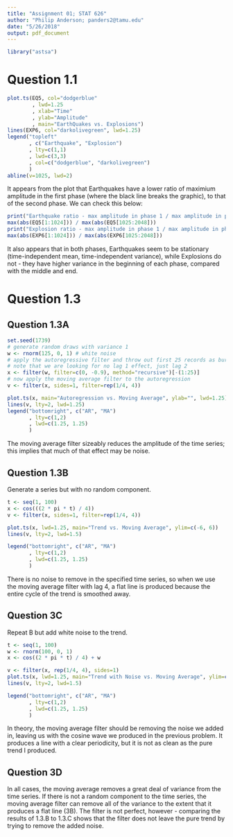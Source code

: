 ```yaml
---
title: "Assignment 01; STAT 626"
author: "Philip Anderson; panders2@tamu.edu"
date: "5/26/2018"
output: pdf_document
---
```


```r
library("astsa")
```

# Question 1.1

```r
plot.ts(EQ5, col="dodgerblue"
        , lwd=1.25
        , xlab="Time"
        , ylab="Amplitude"
        , main="EarthQuakes vs. Explosions")
lines(EXP6, col="darkolivegreen", lwd=1.25)
legend("topleft"
       , c("Earthquake", "Explosion")
       , lty=c(1,1)
       , lwd=c(3,3)
       , col=c("dodgerblue", "darkolivegreen")
       )
abline(v=1025, lwd=2)
```

It appears from the plot that Earthquakes have a lower ratio of maximium amplitude in the first phase (where the black line breaks the graphic), to that of the second phase.  We can check this below:

```r
print("Earthquake ratio - max amplitude in phase 1 / max amplitude in phase 2")
max(abs(EQ5[1:1024])) / max(abs(EQ5[1025:2048]))
print("Explosion ratio - max amplitude in phase 1 / max amplitude in phase 2")
max(abs(EXP6[1:1024])) / max(abs(EXP6[1025:2048]))
```

It also appears that in both phases, Earthquakes seem to be stationary (time-independent mean, time-independent variance), while Explosions do not - they have higher variance in the beginning of each phase, compared with the middle and end.

# Question 1.3
## Question 1.3A
```r
set.seed(1739)
# generate random draws with variance 1
w <- rnorm(125, 0, 1) # white noise
# apply the autoregressive filter and throw out first 25 records as burn-in
# note that we are looking for no lag 1 effect, just lag 2
x <- filter(w, filter=c(0, -0.9), method="recursive")[-(1:25)]
# now apply the moving average filter to the autoregression
v <- filter(x, sides=1, filter=rep(1/4, 4))

plot.ts(x, main="Autoregression vs. Moving Average", ylab="", lwd=1.25)
lines(v, lty=2, lwd=1.25)
legend("bottomright", c("AR", "MA")
       , lty=c(1,2)
       , lwd=c(1.25, 1.25)
       )
```

The moving average filter sizeably reduces the amplitude of the time series; this implies that much of that effect may be noise.

## Question 1.3B
Generate a series but with no random component.
```r
t <- seq(1, 100)
x <- cos(((2 * pi * t) / 4))
v <- filter(x, sides=1, filter=rep(1/4, 4))

plot.ts(x, lwd=1.25, main="Trend vs. Moving Average", ylim=c(-6, 6))
lines(v, lty=2, lwd=1.5)

legend("bottomright", c("AR", "MA")
       , lty=c(1,2)
       , lwd=c(1.25, 1.25)
       )
```

There is no noise to remove in the specified time series, so when we use the moving average filter with lag 4, a flat line is produced because the entire cycle of the trend is smoothed away. 

## Question 3C
Repeat B but add white noise to the trend.
```r
t <- seq(1, 100)
w <- rnorm(100, 0, 1)
x <- cos((2 * pi * t) / 4) + w

v <- filter(x, rep(1/4, 4), sides=1)
plot.ts(x, lwd=1.25, main="Trend with Noise vs. Moving Average", ylim=c(-6, 6))
lines(v, lty=2, lwd=1.5)

legend("bottomright", c("AR", "MA")
       , lty=c(1,2)
       , lwd=c(1.25, 1.25)
       )
```

In theory, the moving average filter should be removing the noise we added in, leaving us with the cosine wave we produced in the previous problem.  It produces a line with a clear periodicity, but it is not as clean as the pure trend I produced.

## Question 3D
In all cases, the moving average removes a great deal of variance from the time series.  If there is not a random component to the time series, the moving average filter can remove all of the variance to the extent that it produces a flat line (3B).  The filter is not perfect, however - comparing the results of 1.3.B to 1.3.C shows that the filter does not leave the pure trend by trying to remove the added noise.  







